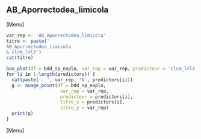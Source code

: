 ##  AB_Aporrectodea_limicola
[Menu]
```r
var_rep <- 'AB_Aporrectodea_limicola'
titre <- paste('
AB_Aporrectodea_limicola
& clcm_lvl3')
cat(titre)

box_plot(df = bdd_sp_explo, var_rep = var_rep, predicteur = 'clcm_lvl3', titre_x = 'clcm_lvl3', titre_y = var_rep)
for (i in 1:length(predictors)) {
  cat(paste('- ', var_rep, '&', predictors[i]))
  g <- nuage_point(df = bdd_sp_explo,
                    var_rep = var_rep,
                    predicteur = predictors[i],
                    titre_x = predictors[i],
                    titre_y = var_rep)
  print(g)
}
```
[Menu] 



